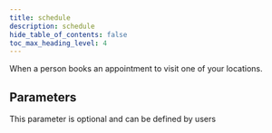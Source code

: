 ```yaml
---
title: schedule
description: schedule
hide_table_of_contents: false
toc_max_heading_level: 4
---
```


<NpmLink name="facebook" />

When a person books an appointment to visit one of your locations.

## Parameters

This parameter is optional and can be defined by users
